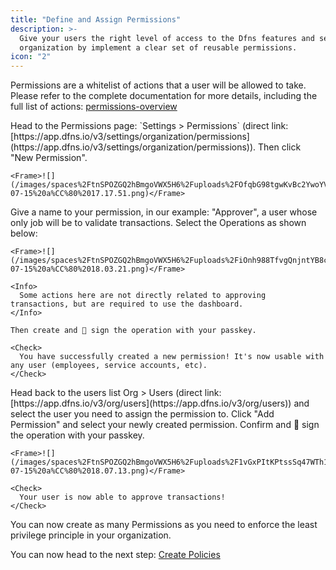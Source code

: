 ```yaml
---
title: "Define and Assign Permissions"
description: >-
  Give your users the right level of access to the Dfns features and secure your
  organization by implement a clear set of reusable permissions.
icon: "2"
---
```


Permissions are a whitelist of actions that a user will be allowed to take. Please refer to the complete documentation for more details, including the full list of actions: [permissions-overview](/core-concepts/permissions#list-of-permission-operations)

<Steps>
  <Step title="Create a new Permission">
    Head to the Permissions page: `Settings > Permissions` (direct link: [https://app.dfns.io/v3/settings/organization/permissions](https://app.dfns.io/v3/settings/organization/permissions)). Then click "New Permission".
    
    <Frame>![](/images/spaces%2FtnSPOZGQ2hBmgoVWX5H6%2Fuploads%2FOfqbG98tgwKvBc2YwoYV%2FCapture%20d%E2%80%99e%CC%81cran%202025-07-15%20a%CC%80%2017.17.51.png)</Frame>
  </Step>

  <Step title="Define the authorized actions">
    Give a name to your permission, in our example: "Approver", a user whose only job will be to validate transactions. Select the Operations as shown below:
    
    <Frame>![](/images/spaces%2FtnSPOZGQ2hBmgoVWX5H6%2Fuploads%2FiOnh988TfvgQnjntYB8c%2FCapture%20d%E2%80%99e%CC%81cran%202025-07-15%20a%CC%80%2018.03.21.png)</Frame>
    
    <Info>
      Some actions here are not directly related to approving transactions, but are required to use the dashboard.
    </Info>

    Then create and 🔑 sign the operation with your passkey.
    
    <Check>
      You have successfully created a new permission! It's now usable with any user (employees, service accounts, etc).
    </Check>
  </Step>

  <Step title="Assign the permission to users">
    Head back to the users list Org > Users (direct link: [https://app.dfns.io/v3/org/users](https://app.dfns.io/v3/org/users)) and select the user you need to assign the permission to. Click "Add Permission" and select your newly created permission. Confirm and 🔑 sign the operation with your passkey.
    
    <Frame>![](/images/spaces%2FtnSPOZGQ2hBmgoVWX5H6%2Fuploads%2F1vGxPItKPtssSq47WTh1%2FCapture%20d%E2%80%99e%CC%81cran%202025-07-15%20a%CC%80%2018.07.13.png)</Frame>
    
    <Check>
      Your user is now able to approve transactions!
    </Check>
  </Step>
</Steps>

<Check>
You can now create as many Permissions as you need to enforce the least privilege principle in your organization.
</Check>

You can now head to the next step: [Create Policies](/introduction/quickstart/3-create-policies)